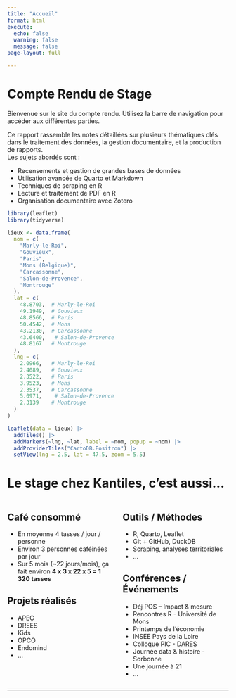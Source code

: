 ```yaml
---
title: "Accueil"
format: html
execute:
  echo: false
  warning: false
  message: false
page-layout: full

---
```


# Compte Rendu de Stage

Bienvenue sur le site du compte rendu. Utilisez la barre de navigation pour accéder aux différentes parties.

Ce rapport rassemble les notes détaillées sur plusieurs thématiques clés dans le traitement des données, la gestion documentaire, et la production de rapports.  
Les sujets abordés sont :

- Recensements et gestion de grandes bases de données
- Utilisation avancée de Quarto et Markdown
- Techniques de scraping en R
- Lecture et traitement de PDF en R
- Organisation documentaire avec Zotero


```r
library(leaflet)
library(tidyverse)

lieux <- data.frame(
  nom = c(
    "Marly-le-Roi", 
    "Gouvieux", 
    "Paris", 
    "Mons (Belgique)", 
    "Carcassonne", 
    "Salon-de-Provence", 
    "Montrouge"
  ),
  lat = c(
    48.8703,  # Marly-le-Roi
    49.1949,  # Gouvieux
    48.8566,  # Paris
    50.4542,  # Mons
    43.2130,  # Carcassonne
    43.6400,   # Salon-de-Provence
    48.8167   # Montrouge
  ),
  lng = c(
    2.0966,   # Marly-le-Roi
    2.4089,   # Gouvieux
    2.3522,   # Paris
    3.9523,   # Mons
    2.3537,   # Carcassonne
    5.0971,    # Salon-de-Provence
    2.3139    # Montrouge
  )
)

leaflet(data = lieux) |>
  addTiles() |>
  addMarkers(~lng, ~lat, label = ~nom, popup = ~nom) |>
  addProviderTiles("CartoDB.Positron") |>
  setView(lng = 2.5, lat = 47.5, zoom = 5.5)
```


# Le stage chez Kantiles, c’est aussi…

::: {.columns}
::: {.column width="50%"}

## Café consommé

- En moyenne 4 tasses / jour / personne  
- Environ 3 personnes caféinées par jour  
- Sur 5 mois (~22 jours/mois), ça fait environ **4 x 3 x 22 x 5 = 1 320 tasses** 

## Projets réalisés

- APEC  
- DREES  
- Kids  
- OPCO  
- Endomind  
- ... 

:::
::: {.column width="50%"}

## Outils / Méthodes

- R, Quarto, Leaflet  
- Git + GitHub, DuckDB  
- Scraping, analyses territoriales
- ...

## Conférences / Événements

- Déj POS – Impact & mesure  
- Rencontres R - Université de Mons  
- Printemps de l'économie  
- INSEE Pays de la Loire  
- Colloque PIC - DARES  
- Journée data & histoire - Sorbonne  
- Une journée à 21  
- ...

:::
:::


---
